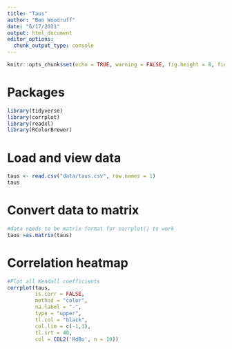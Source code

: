 ---
title: "Taus"
author: "Ben Woodruff"
date: "6/17/2021"
output: html_document
editor_options: 
  chunk_output_type: console
---

```{r setup, include=FALSE}
knitr::opts_chunk$set(echo = TRUE, warning = FALSE, fig.height = 8, fig.width = 8)
```

# Packages
```{r message = FALSE}
library(tidyverse)
library(corrplot)
library(readxl)
library(RColorBrewer)
```

# Load and view data
```{r}
taus <- read.csv("data/taus.csv", row.names = 1)
taus
```

# Convert data to matrix
```{r}
#data needs to be matrix format for corrplot() to work
taus =as.matrix(taus)
```

# Correlation heatmap
```{r, error = TRUE}
#Plot all Kendall coefficients
corrplot(taus, 
         is.corr = FALSE,
         method = "color", 
         na.label = "-", 
         type = "upper", 
         tl.col = "black",
         col.lim = c(-1,1),
         tl.srt = 40,
         col = COL2('RdBu', n = 10))
```



